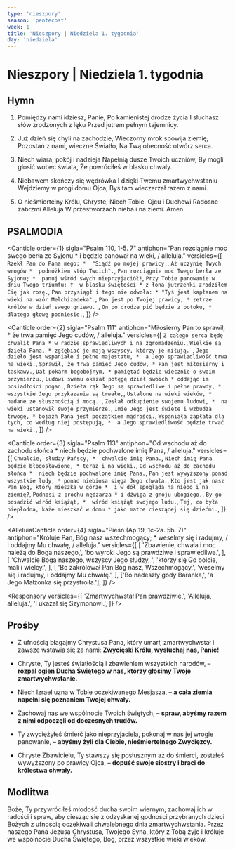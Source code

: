 ```yaml
---
type: 'nieszpory'
season: 'pentecost'
week: 1
title: 'Nieszpory | Niedziela 1. tygodnia'
day: 'niedziela'
---
```


# Nieszpory | Niedziela 1. tygodnia

<OpeningVersicle />

## Hymn

1. Pomiędzy nami idziesz, Panie,
Po kamienistej drodze życia
I słuchasz słów zrodzonych z lęku
Przed jutrem pełnym tajemnicy.

2. Już dzień się chyli na zachodzie,
Wieczorny mrok spowija ziemię;
Pozostań z nami, wieczne Światło,
Na Twą obecność otwórz serca.

3. Niech wiara, pokój i nadzieja
Napełnią dusze Twoich uczniów,
By mogli głosić wobec świata,
Że powróciłeś w blasku chwały.

4. Niebawem skończy się wędrówka
I dzięki Twemu zmartwychwstaniu
Wejdziemy w progi domu Ojca,
Byś tam wieczerzał razem z nami.

5. O nieśmiertelny Królu, Chryste,
Niech Tobie, Ojcu i Duchowi
Radosne zabrzmi Alleluja
W przestworzach nieba i na ziemi. Amen.

## PSALMODIA

<Canticle
  order={1}
  sigla="Psalm 110, 1-5. 7"
  antiphon="Pan rozciągnie moc swego berła ze Syjonu * i będzie panował na wieki, / alleluja."
  versicles={[
    `Rzekł Pan do Pana mego: * 
"Siądź po mojej prawicy,`,
    `Aż uczynię Twych wrogów * 
podnóżkiem stóp Twoich".`,
    `Pan rozciągnie moc Twego berła ze Syjonu; * 
panuj wśród swych nieprzyjaciół!`,
    `Przy Tobie panowanie w dniu Twego triumfu: † 
w blasku świętości *
z łona jutrzenki zrodziłem Cię jak rosę.`,
    `Pan przysiągł i tego nie odwoła: *
"Tyś jest kapłanem na wieki na wzór Melchizedeka".`,
    `Pan jest po Twojej prawicy, *
zetrze królów w dzień swego gniewu. `,
    `On po drodze pić będzie z potoku, * 
dlatego głowę podniesie.`,
  ]}
/>

<Canticle
  order={2}
  sigla="Psalm 111"
  antiphon="Miłosierny Pan to sprawił, * że trwa pamięć Jego cudów, / alleluja."
  versicles={[
    `Z całego serca będę chwalił Pana *
w radzie sprawiedliwych i na zgromadzeniu.`,
    `Wielkie są dzieła Pana, *
zgłębiać je mają wszyscy, którzy je miłują. `,
    `Jego dzieło jest wspaniałe i pełne majestatu, * 
a Jego sprawiedliwość trwa na wieki.`,
    `Sprawił, że trwa pamięć Jego cudów, *
Pan jest miłosierny i łaskawy.`,
    `Dał pokarm bogobojnym, *
pamiętać będzie wiecznie o swoim przymierzu.`,
    `Ludowi swemu okazał potęgę dzieł swoich *
oddając im posiadłości pogan.`,
    `Dzieła rąk Jego są sprawiedliwe i pełne prawdy, * 
wszystkie Jego przykazania są trwałe,`,
    `Ustalone na wieki wieków, *
nadane ze słusznością i mocą. `,
    `Zesłał odkupienie swojemu ludowi, * 
na wieki ustanowił swoje przymierze.`,
    `Imię Jego jest święte i wzbudza trwogę, *
bojaźń Pana jest początkiem mądrości.`,
    `Wspaniała zapłata dla tych, co według niej postępują, * 
a Jego sprawiedliwość będzie trwać na wieki.`,
  ]}
/>

<Canticle
  order={3}
  sigla="Psalm 113"
  antiphon="Od wschodu aż do zachodu słońca * niech będzie pochwalone imię Pana, / alleluja."
  versicles={[
    `Chwalcie, słudzy Pańscy, * 
chwalcie imię Pana.`,
    `Niech imię Pana będzie błogosławione, *
teraz i na wieki.`,
    `Od wschodu aż do zachodu słońca * 
niech będzie pochwalone imię Pana.`,
    `Pan jest wywyższony ponad wszystkie ludy, *
ponad niebiosa sięga Jego chwała.`,
    `Kto jest jak nasz Pan Bóg, który mieszka w górze * 
i w dół spogląda na niebo i na ziemię?`,
    `Podnosi z prochu nędzarza *
i dźwiga z gnoju ubogiego,`,
    `By go posadzić wśród książąt, * 
wśród książąt swojego ludu.`,
    `Tej, co była niepłodna, każe mieszkać w domu *
jako matce cieszącej się dziećmi.`,
  ]}
/>

<AlleluiaCanticle
  order={4}
  sigla="Pieśń (Ap 19, 1c-2a. 5b. 7)"
  antiphon="Króluje Pan, Bóg nasz wszechmogący; * weselmy się i radujmy, / i oddajmy Mu chwałę, / alleluja."
  versicles={[
    [
      'Zbawienie, chwała i moc należą do Boga naszego,',
      'bo wyroki Jego są prawdziwe i sprawiedliwe.',
    ],
    [
      'Chwalcie Boga naszego, wszyscy Jego słudzy, ',
      'którzy się Go boicie, mali i wielcy.',
    ],
    [
      'Bo zakrólował Pan Bóg nasz, Wszechmogący,',
      'weselmy się i radujmy, i oddajmy Mu chwałę.',
    ],
    ['Bo nadeszły gody Baranka,', 'a Jego Małżonka się przystroiła.'],
  ]}
/>

<Passage
  sigla="Hbr 10, 12-14"
  passage="Chrystus złożywszy raz na zawsze jedną ofiarę za grzechy, zasiadł po prawicy Boga, oczekując tylko, aż nieprzyjaciele Jego staną się podnóżkiem nóg Jego. Jedną bowiem ofiarą udoskonalił na wieki tych, którzy są uświęceni."
/>

<Responsory
  versicles={[
    'Zmartwychwstał Pan prawdziwie,',
    'Alleluja, alleluja.',
    'I ukazał się Szymonowi.',
  ]}
/>

<Magnificat antiphon="Jezus wyjaśniał uczniom tajemnicę Paschy * we wszystkich Pismach, / zaczynając od Mojżesza i poprzez proroków, / alleluja." />

## Prośby

- Z ufnością błagajmy Chrystusa Pana, który umarł, zmartwychwstał i zawsze wstawia się za nami: **Zwycięski Królu, wysłuchaj nas, Panie!**

- Chryste, Ty jesteś światłością i zbawieniem wszystkich narodów, – **rozpal ogień Ducha Świętego w nas, którzy głosimy Twoje zmartwychwstanie.**

- Niech Izrael uzna w Tobie oczekiwanego Mesjasza, – **a cała ziemia napełni się poznaniem Twojej chwały.**

- Zachowaj nas we wspólnocie Twoich świętych, – **spraw, abyśmy razem z nimi odpoczęli od doczesnych trudów.**

- Ty zwyciężyłeś śmierć jako nieprzyjaciela, pokonaj w nas jej wrogie panowanie, – **abyśmy żyli dla Ciebie, nieśmiertelnego Zwycięzcy.**

- Chryste Zbawicielu, Ty stawszy się posłusznym aż do śmierci, zostałeś wywyższony po prawicy Ojca, – **dopuść swoje siostry i braci do królestwa chwały.**

<CustomIntercessions />

<KyrieEleison />

<LordsPrayer />

## Modlitwa

Boże, Ty przywróciłeś młodość ducha swoim wiernym, zachowaj ich w radości i spraw, aby ciesząc się z odzyskanej godności przybranych dzieci Bożych z ufnością oczekiwali chwalebnego dnia zmartwychwstania. Przez naszego Pana Jezusa Chrystusa, Twojego Syna, który z Tobą żyje i króluje we wspólnocie Ducha Świętego, Bóg, przez wszystkie wieki wieków.

<Amen />

<BlessingAndConcludingVersicle />

<ReginaCaeli />
